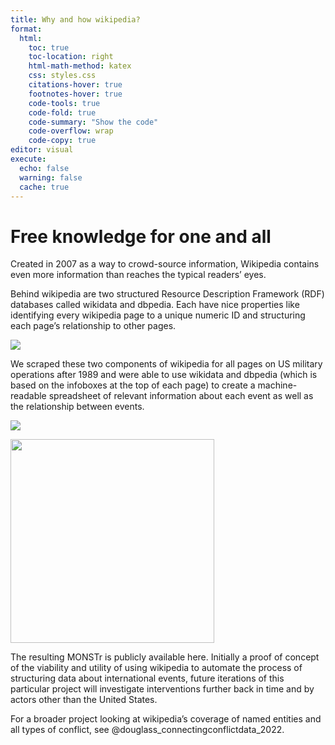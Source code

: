 ```yaml
---
title: Why and how wikipedia?
format:
  html:
    toc: true
    toc-location: right
    html-math-method: katex
    css: styles.css
    citations-hover: true
    footnotes-hover: true
    code-tools: true
    code-fold: true
    code-summary: "Show the code"
    code-overflow: wrap
    code-copy: true
editor: visual
execute:
  echo: false
  warning: false
  cache: true
---
```


# Free knowledge for one and all

Created in 2007 as a way to crowd-source information, Wikipedia contains even more information than reaches the typical readers' eyes.

Behind wikipedia are two structured Resource Description Framework (RDF) databases called wikidata and dbpedia. Each have nice properties like identifying every wikipedia page to a unique numeric ID and structuring each page's relationship to other pages.

![](images/image-2012101505.png)

We scraped these two components of wikipedia for all pages on US military operations after 1989 and were able to use wikidata and dbpedia (which is based on the infoboxes at the top of each page) to create a machine-readable spreadsheet of relevant information about each event as well as the relationship between events.

::: {layout-ncol="2"}
![](images/image-183880313.png)

![](images/image-1707628848.png){width="326"}
:::

The resulting MONSTr is publicly available here. Initially a proof of concept of the viability and utility of using wikipedia to automate the process of structuring data about international events, future iterations of this particular project will investigate interventions further back in time and by actors other than the United States.

For a broader project looking at wikipedia's coverage of named entities and all types of conflict, see @douglass_connectingconflictdata_2022.
